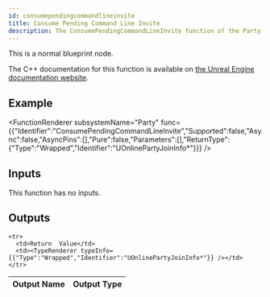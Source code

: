 ```yaml
---
id: consumependingcommandlineinvite
title: Consume Pending Command Line Invite
description: The ConsumePendingCommandLineInvite function of the Party subsystem.
---
```



This is a normal blueprint node.

The C++ documentation for this function is available on [the Unreal Engine documentation website](https://dev.epicgames.com/documentation/en-us/unreal-engine/API/Plugins/OnlineSubsystem/Interfaces/IOnlineParty/).

## Example

<FunctionRenderer subsystemName="Party" func={{"Identifier":"ConsumePendingCommandLineInvite","Supported":false,"Async":false,"AsyncPins":[],"Pure":false,"Parameters":[],"ReturnType":{"Type":"Wrapped","Identifier":"UOnlinePartyJoinInfo*"}}} />

## Inputs

This function has no inputs.

## Outputs


<table>
  <thead>
    <tr>
      <th>Output Name</th>
      <th>Output Type</th>
    </tr>
  </thead>
  <tbody>
    
    <tr>
      <td>Return  Value</td>
      <td><TypeRenderer typeInfo={{"Type":"Wrapped","Identifier":"UOnlinePartyJoinInfo*"}} /></td>
    </tr>
  </tbody>
</table>


